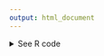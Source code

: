 ```yaml
---
output: html_document
---
```


<details><summary>See R code</summary>

:::{.goals}
::::{.goals-header}
R Code: The GDP of Taylor Data Visualization
::::
::::{.goals-container}

First, we load the packages that we will need.

```r
#| echo: true
#| eval: false
# To clean data
library(tidyverse)
library(janitor)

# To scrape data
library(rvest)
library(httr)
library(polite)

# To visualize data
library(ggplot2)
library(showtext)
library(rnaturalearth)
library(cowplot)

font_add_google("Abril Fatface", "abril-fatface")
font_add_google("Lato", "lato")

showtext::showtext_auto()
```

The code below retrieves GDP data from a Wikipedia page, processes it, and filters countries based on their World Bank GDP values. It begins by defining the Wikipedia page's URL and politely scraping the page using {polite}. The HTML content is then extracted and specific tables with the class "wikitable" are selected and converted into a data frame. This data frame, named `gdp_tab`, undergoes several cleaning steps, including renaming columns, converting certain columns to numeric format, and filtering rows based on World Bank GDP criteria. The resulting data is sorted in descending order of World Bank GDP. Finally, a list of unique countries meeting the specified criteria is stored in the variable countries.

```r
#| echo: true
#| eval: false
url_gdp <-
  "https://en.wikipedia.org/wiki/List_of_countries_by_GDP_(nominal)"

url_gdp_bow <- polite::bow(url_gdp)
url_gdp_bow

gdp_html <-
  polite::scrape(url_gdp_bow) |>
  rvest::html_nodes("table.wikitable") |>
  rvest::html_table(fill = TRUE) 

gdp_tab <-
  gdp_html[[1]] |>
  janitor::clean_names() |>
  slice(-1) |>
  dplyr::mutate(across(c(imf_1_13,
                         world_bank_14,
                         united_nations_15),
                       ~ as.numeric(str_replace_all(.x, "[$,]", "")))) |>
  dplyr::filter(world_bank_14 < 10000 & world_bank_14 > 4900) |>
  dplyr::arrange(desc(world_bank_14))

url_gdp <-
  "https://en.wikipedia.org/wiki/List_of_countries_by_GDP_(nominal)"

url_gdp_bow <- polite::bow(url_gdp)
url_gdp_bow

gdp_html <-
  polite::scrape(url_gdp_bow) |>
  rvest::html_nodes("table.wikitable") |>
  rvest::html_table(fill = TRUE) 

gdp_tab <-
  gdp_html[[1]] |>
  janitor::clean_names() |>
  slice(-1) |>
  dplyr::mutate(across(c(imf_1_13,
                         world_bank_14,
                         united_nations_15),
                       ~ as.numeric(str_replace_all(.x, "[$,]", "")))) |>
  dplyr::filter(world_bank_14 < 10000 & world_bank_14 > 4000) |>
  dplyr::arrange(desc(world_bank_14))

countries <- unique(gdp_tab$country_territory)
```

Below, we create geographic plots for Fiji and several other countries, with custom styling and GDP-related information displayed on each plot. The countries vector contains a list of countries, and corresponding fill colors are specified in the colors vector. The `country_plots` function is defined to generate individual plots for each country. The `purrr::map2` function applies the `country_plots` function to each country in the countries vector with matching fill colors. Additionally, a separate plot (`p_blank`) is created specifically for Taylor Swift, featuring a custom title and subtitle displaying her estimated wealth.

```r
#| echo: true
#| eval: false
fiji <- 
  ne_countries(scale = 10, returnclass = "sf", country = "Fiji") 

p_Fiji <-
  ggplot2::ggplot(fiji) +
  ggplot2::geom_sf(fill = "#823549",
                   color = "#1D1E3C") +
  ggplot2::coord_sf(crs = 3460) +
  ggplot2::theme_void() +
  ggplot2::labs(title = gdp_tab |> dplyr::filter(country_territory == "Fiji") |> dplyr::pull(country_territory),
       subtitle = scales::dollar(gdp_tab |> dplyr::filter(country_territory == "Fiji") |>
                                   dplyr::pull(world_bank_14), big.mark = ".", scale = 1e-3, suffix = "B")) +
  ggplot2::theme(plot.subtitle = element_text(size = 12,
                                              margin = margin(5.5, 0, 8.5, 0, unit = "pt"), 
                                              family = "lato",
                                              hjust = 0.5),
                 plot.title = element_text(hjust = 0.5,
                                           margin = margin(24, 0, 5.5, 0, unit = "pt")),
                 title = element_text(size = 16,
                                      family = "abril-fatface",
                                      margin = margin(24, 0, 5.5, 0, unit = "pt")))

countries <- c("Kosovo", "Somalia", "Togo", "Bermuda", "Montenegro", "Barbados", "Eswatini")

colors <- c("#b9d2b5", "#f4cb8d", "#d1b2d2", "#CFCAC6", "#C8AE95", "#b5e9f6", "#F9B2D0")
  
country_plots <- function(country, fill){
  country_data <-
    rnaturalearth::ne_countries(scale = 10, returnclass = "sf", country = country)

  p <- ggplot2::ggplot(country_data) +
    ggplot2::geom_sf(fill = fill,
            color = "#1D1E3C") +
    ggplot2::coord_sf() +
    ggplot2::theme_void() +
    ggplot2::labs(title = gdp_tab |> dplyr::filter(country_territory == country) |> dplyr::pull(country_territory),
                  subtitle = scales::dollar(gdp_tab |> dplyr::filter(country_territory == country) |> dplyr::pull(world_bank_14), big.mark = ".", scale = 1e-3, suffix = "B")) +
    theme(plot.subtitle = element_text(size = 12,
                                       family = "lato",
                                       margin = margin(5.5, 0, 8.5, 0, unit = "pt"), 
                                       hjust = 0.5),
      plot.title = element_text(hjust = 0.5,
                                lineheight = 6.5,
                                margin = margin(24, 0, 5.5, 0, unit = "pt")),
      title = element_text(size = 16,
                           margin = margin(24, 0, 5.5, 0, unit = "pt"), 
                           family = "abril-fatface"))
  
plot_name <- paste0("p_", country)
assign(plot_name, p, envir = .GlobalEnv)

}

purrr::map2(.f = country_plots, .x = countries, .y = colors)

# One specifically for Taylor Swift

p_blank <-
  ggplot2::ggplot() +
  ggplot2::labs(title = "Taylor Swift",
                subtitle = "$6.30B") +
  ggplot2::theme_void() +
  ggplot2::theme(plot.subtitle = element_text(margin = margin(5.5, 0, 5.5, 0, unit = "pt"),
                                              size = 12,
                                              family = "lato",
                                              hjust = 0.5),
                 plot.title = element_text(hjust = 0.5,
                                           margin = margin(18, 0, 5.5, 0, unit = "pt")),
                 title = element_text(margin = margin(18, 0, 5.5, 0, unit = "pt"), 
                                      size = 24,
                                      family = "abril-fatface",
                                      hjust = 1,
                                      color = "#823549"))
```

Next, we generate a composite plot (`gdp_plot`) using the plot_grid function from the {cowplot} package. The plot grid includes individual country plots for Kosovo, Somalia, Togo, Bermuda, a custom plot for Taylor Swift (`p_blank`), Montenegro, Barbados, Fiji, and Eswatini. The align parameter is set to "v," aligning the plots vertically. Additionally, the code incorporates an image of Taylor Swift (`t_swift.png`) using the draw_image function, positioning it at specific coordinates within the plot. A label is added with the text "The GDP of Taylor" using `draw_label`, adjusting its position, font family, size, and color. The overall theme of the plot is modified with a margin adjustment using the theme function. The resulting `gdp_plot` combines individual country plots with a custom element representing Taylor Swift's GDP.

```r
#| echo: true
#| eval: false
gdp_plot <-
  cowplot::plot_grid(p_Kosovo,
                     p_Somalia,
                     p_Togo,
                     p_Bermuda,
                     p_blank,
                     p_Montenegro,
                     p_Barbados,
                     p_Fiji,
                     p_Eswatini,
                     align = "v") +
  cowplot::draw_image(here::here("notebooks", "t_swift.png"),
                      x = 0.4,
                      y = 0.28,
                      width = 0.2,
                      height = 0.2) +
  cowplot::draw_label("The GDP of Taylor",
                      x = 0.5,
                      y = 1.08,
                      hjust = 0.5,
                      vjust = 1,
                      fontfamily = "abril-fatface",
                      size = 32,
                      color = "#1D1E3C") +
  ggplot2::theme(plot.margin = margin(50, 0, 0, 0))
```

The ggsave function from the ggplot2 package saves the composite plot (`gdp_plot`) as a PNG image. 

```r
#| echo: true
#| eval: false
ggplot2::ggsave(filename = here::here("images", "gdp_plot.png"),
                plot = gdp_plot,
                device = png,
                path = NULL,
                scale = 1,
                width = 14,
                height = 8,
                units = "in",
                dpi = 300,
                limitsize = TRUE,
                bg = NULL)
```

::::
:::

</details>